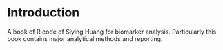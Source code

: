 # Introduction {#intro}

A book of R code of Siying Huang for biomarker analysis. Particularly this book
contains major analytical methods and reporting.